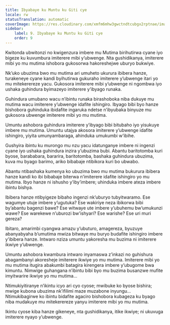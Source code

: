 ```yaml
---
title: Ibyabaye ku Muntu ku Giti cye
locale: rw
statusTranslation: automatic
coverImage: https://res.cloudinary.com/xmfm6mhw3gwctndtcubgx2rptnae/image/upload/v1740468922/small_cover_tratado_de_psicologia_revolucionaria_a4c0dca4e0.webp
sidebar:
    label: 9. Ibyabaye ku Muntu ku Giti cye
    order: 9
---
```

Kwitonda ubwitonzi no kwigenzura imbere mu Mutima birihutirwa cyane iyo bigeze ku kuvumbura imiterere mibi y’ubwenge. Nta gushidikanya, imiterere mibi yo mu mutima ishobora gukosorwa hakoreshejwe uburyo bukwiye.

Nk’uko ubuzima bwo mu mutima ari umuheto ukurura ibibera hanze, turakeneye cyane kandi byihutirwa gukuraho imiterere y’ubwenge itari yo mu mitekerereze yacu. Gukosora imiterere mibi y’ubwenge ni ngombwa iyo ushaka guhindura byimazeyo imiterere y’ibyago runaka.

Guhindura umubano wacu n’ibintu runaka birashoboka niba dukuye mu mutima wacu imiterere y’ubwenge idafite ishingiro. Ibyago bibi byo hanze bishobora guhinduka ibidafite ingaruka ndetse n’ibyubaka binyuze mu gukosora ubwenge imiterere mibi yo mu mutima.

Umuntu ashobora guhindura imiterere y’ibyago bibi bitubaho iyo yisukuye imbere mu mutima. Umuntu utajya akosora imiterere y’ubwenge idafite ishingiro, yiyita umunyambaraga, ahinduka umukumbi w’ibihe.

Gushyira ibintu ku murongo mu nzu yacu idatunganye imbere ni ingenzi cyane iyo ushaka guhindura inzira y’ubuzima bubi. Abantu baritotomba kuri byose, barababara, bararira, baritotomba, bashaka guhindura ubuzima, kuva mu byago barimo, ariko bibabaje ntibikora kuri bo ubwabo.

Abantu ntibashaka kumenya ko ubuzima bwo mu mutima bukurura ibibera hanze kandi ko ibi bibabaje biterwa n’imiterere idafite ishingiro yo mu mutima. Ibyo hanze ni ishusho y’iby’imbere; uhinduka imbere ateza imbere ibintu bishya.

Ibibera hanze ntibyigeze bibaho ingenzi nk’uburyo tubyitwaramo. Ese wagumye utuje imbere y’ugutuka? Ese wakiriye neza ibikorwa bibi by’abantu bagenzi bawe? Ese witwaye ute imbere y’ubuhemu bw’umukunzi wawe? Ese warekewe n’uburozi bw’ishyari? Ese warishe? Ese uri muri gereza?

Ibitaro, amarimbi cyangwa amazu y’ubuturo, amagereza, byuzuye abanyabyaha b’umutima mwiza bitwaye mu buryo budafite ishingiro imbere y’ibibera hanze. Intwaro nziza umuntu yakoresha mu buzima ni imiterere ikwiye y’ubwenge.

Umuntu ashobora kwambura intwaro inyamaswa z’inkazi no guhishura abagambanyi akoresheje imiterere ikwiye yo mu mutima. Imiterere mibi yo mu mutima itugira abakumbi batagira kirengera imbere y’ubugome bwa kimuntu. Nimwige guhangana n’ibintu bibi byo mu buzima busanzwe mufite imyitwarire ikwiye yo mu mutima...

Ntimukiyitiranye n’ikintu icyo ari cyo cyose; mwibuke ko byose bishira; mwige kubona ubuzima nk’ifilimi maze muzabone inyungu... Ntimukibagirwe ko ibintu bidafite agaciro bishobora kubageza ku byago niba mudakuye mu mitekerereze yanyu imiterere mibi yo mu mutima.

Ikintu cyose kiba hanze gikeneye, nta gushidikanya, itike ikwiye; ni ukuvuga imiterere nyayo y’ubwenge.

